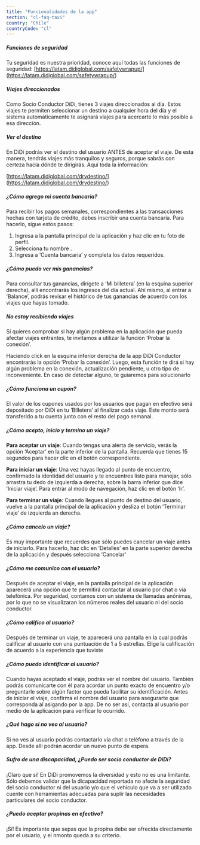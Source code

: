 ```yaml
---
title: "Funcionalidades de la app"
section: "cl-faq-taxi"
country: "Chile"
countryCode: "cl"
---
```


##### Funciones de seguridad

Tu seguridad es nuestra prioridad, conoce aquí todas las funciones de seguridad:
[https://latam.didiglobal.com/safetywrapup/] (https://latam.didiglobal.com/safetywrapup/)

##### Viajes direccionados

Como Socio Conductor DiDi, tienes 3 viajes direccionados al día. Estos viajes te permiten seleccionar un destino a cualquier hora del día y el sistema automáticamente te asignará viajes para acercarte lo más posible a esa dirección.

##### Ver el destino

En DiDi podrás ver el destino del usuario ANTES de aceptar el viaje. De esta manera, tendrás viajes más tranquilos y seguros, porque sabrás con certeza hacia dónde te dirigirás. Aquí toda la información:

[https://latam.didiglobal.com/drvdestino/] (https://latam.didiglobal.com/drvdestino/)

##### ¿Cómo agrego mi cuenta bancaria?

Para recibir los pagos semanales, correspondientes a las transacciones hechas con tarjeta de crédito, debes inscribir una cuenta bancaria. Para hacerlo, sigue estos pasos:

1. Ingresa a la pantalla principal de la aplicación y haz clic en tu foto de perfil.
2. Selecciona tu nombre .
3. Ingresa a ‘Cuenta bancaria’ y completa los datos requeridos.

##### ¿Cómo puedo ver mis ganancias?

Para consultar tus ganancias, dirígete a ‘Mi billetera’ (en la esquina superior derecha), allí encontrarás los ingresos del día actual. Ahí mismo, al entrar a ‘Balance’, podrás revisar el histórico de tus ganancias de acuerdo con los viajes que hayas tomado.

##### No estoy recibiendo viajes

Si quieres comprobar si hay algún problema en la aplicación que pueda afectar viajes entrantes, te invitamos a utilizar la función ‘Probar la conexión’.

Haciendo click en la esquina inferior derecha de la app DiDi Conductor encontrarás la opción ‘Probar la conexión’. Luego, esta función te dirá si hay algún problema en la conexión, actualización pendiente, u otro tipo de inconveniente. En caso de detectar alguno, te guiaremos para solucionarlo

##### ¿Cómo funciona un cupón?

El valor de los cupones usados por los usuarios que pagan en efectivo será depositado por DiDi en tu ‘Billetera’ al finalizar cada viaje. Este monto será transferido a tu cuenta junto con el resto del pago semanal.

##### ¿Cómo acepto, inicio y termino un viaje?

**Para aceptar un viaje**:
Cuando tengas una alerta de servicio, verás la opción ‘Aceptar’ en la parte inferior de la pantalla. Recuerda que tienes 15 segundos para hacer clic en el botón correspondiente.

**Para iniciar un viaje**:
Una vez hayas llegado al punto de encuentro, confirmado la identidad del usuario y te encuentres listo para manejar, sólo arrastra tu dedo de izquierda a derecha, sobre la barra inferior que dice ‘Iniciar viaje’. Para entrar al modo de navegación, haz clic en el botón ‘Ir’.

**Para terminar un viaje**:
Cuando llegues al punto de destino del usuario, vuelve a la pantalla principal de la aplicación y desliza el botón ‘Terminar viaje’ de izquierda an derecha.

##### ¿Cómo cancelo un viaje?

Es muy importante que recuerdes que sólo puedes cancelar un viaje antes de iniciarlo. Para hacerlo, haz clic en ‘Detalles’ en la parte superior derecha de la aplicación y después selecciona ‘Cancelar’

##### ¿Cómo me comunico con el usuario?

Después de aceptar el viaje, en la pantalla principal de la aplicación aparecerá una opción que te permitirá contactar al usuario por chat o vía telefónica. Por seguridad, contamos con un sistema de llamadas anónimas, por lo que no se visualizaran los números reales del usuario ni del socio conductor.

##### ¿Cómo califico al usuario?

Después de terminar un viaje, te aparecerá una pantalla en la cual podrás calificar al usuario con una puntuación de 1 a 5 estrellas. Elige la calificación de acuerdo a la experiencia que tuviste

##### ¿Cómo puedo identificar al usuario?

Cuando hayas aceptado el viaje, podrás ver el nombre del usuario. También podrás comunicarte con él para acordar un punto exacto de encuentro y/o preguntarle sobre algún factor que pueda facilitar su identificación. Antes de iniciar el viaje, confirma el nombre del usuario para asegurarte que corresponda al asigando por la app. De no ser así, contacta al usuario por medio de la aplicación para verificar lo ocurrido.

##### ¿Qué hago si no veo al usuario?

Si no ves al usuario podrás contactarlo vía chat o teléfono a través de la app. Desde allí podrán acordar un nuevo punto de espera.

##### Sufro de una discapacidad, ¿Puedo ser socio conductor de DiDi?

¡Claro que sí! En DiDi promovemos la diversidad y esto no es una limitante. Sólo debemos validar que la dicapacidad reportada no afecte la seguridad del socio conductor ni del usuario y/o que el vehículo que va a ser utilizado cuente con herramientas adecuadas para suplir las necesidades particulares del socio conductor.

##### ¿Puedo aceptar propinas en efectivo?

¡Sí! Es importante que sepas que la propina debe ser ofrecida directamente por el usuario, y el nmonto queda a su criterio.
